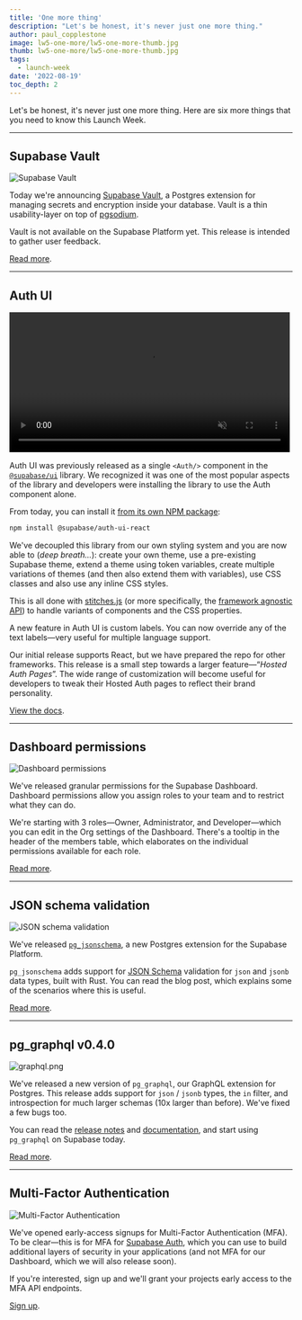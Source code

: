 ```yaml
---
title: 'One more thing'
description: "Let's be honest, it's never just one more thing."
author: paul_copplestone
image: lw5-one-more/lw5-one-more-thumb.jpg
thumb: lw5-one-more/lw5-one-more-thumb.jpg
tags:
  - launch-week
date: '2022-08-19'
toc_depth: 2
---
```


Let's be honest, it's never just one more thing.
Here are six more things that you need to know this Launch Week.

---

## Supabase Vault

![Supabase Vault](/images/blog/lw5-one-more/lw5-vault.png)

Today we're announcing [Supabase Vault](/blog/supabase-vault), a Postgres extension for managing secrets and encryption inside your database.
Vault is a thin usability-layer on top of [pgsodium](https://github.com/michelp/pgsodium).

Vault is not available on the Supabase Platform yet. This release is intended to gather user feedback.

[Read more](/blog/supabase-vault).

---

## Auth UI

<video width="99%" muted playsInline controls="true" autoplay="true">
  <source
    src="/images/blog/lw5-one-more/auth-ui-demo.mp4"
    type="video/mp4"
    muted
    playsInline
    autoplay
  />
</video>

Auth UI was previously released as a single `<Auth/>` component in the [`@supabase/ui`](http://github.com/supabase/ui) library.
We recognized it was one of the most popular aspects of the library and developers were installing the library to use the Auth component alone.

From today, you can install it [from its own NPM package](https://github.com/supabase-community/auth-ui):

```bash
npm install @supabase/auth-ui-react
```

We've decoupled this library from our own styling system and you are now able to (_deep breath..._): create your own theme, use a pre-existing Supabase theme, extend a theme using token variables, create multiple variations of themes (and then also extend them with variables), use CSS classes and also use any inline CSS styles.

This is all done with [stitches.js](https://stitches.dev) (or more specifically, the [framework agnostic API](https://stitches.dev/docs/framework-agnostic)) to handle variants of components and the CSS properties.

A new feature in Auth UI is custom labels. You can now override any of the text labels—very useful for multiple language support.

Our initial release supports React, but we have prepared the repo for other frameworks. This release is a small step towards a larger feature—“_Hosted Auth Pages_”. The wide range of customization will become useful for developers to tweak their Hosted Auth pages to reflect their brand personality.

[View the docs](/docs/guides/auth/auth-helpers/auth-ui).

---

## Dashboard permissions

![Dashboard permissions](/images/blog/lw5-one-more/lw5-permissions.png)

We've released granular permissions for the Supabase Dashboard. Dashboard permissions allow you assign roles to your team and to restrict what they can do.

We're starting with 3 roles—Owner, Administrator, and Developer—which you can edit in the Org settings of the Dashboard.
There's a tooltip in the header of the members table, which elaborates on the individual permissions available for each role.

[Read more](/docs/guides/platform#manage-team-members).

---

## JSON schema validation

![JSON schema validation](/images/blog/lw5-one-more/lw5-jsonschema.png)

We've released [`pg_jsonschema`](https://github.com/supabase/pg_jsonschema), a new Postgres extension for the Supabase Platform.

`pg_jsonschema` adds support for [JSON Schema](https://json-schema.org/) validation for `json` and `jsonb` data types, built with Rust.
You can read the blog post, which explains some of the scenarios where this is useful.

[Read more](/blog/pg-jsonschema-a-postgres-extension-for-json-validation).

---

## pg_graphql v0.4.0

![graphql.png](/images/blog/lw5-one-more/lw5-graphql.png)

We've released a new version of `pg_graphql`, our GraphQL extension for Postgres.
This release adds support for `json` / `jsonb` types, the `in` filter, and introspection for much larger schemas (10x larger than before). We've fixed a few bugs too.

You can read the [release notes](https://github.com/supabase/pg_graphql/releases/tag/v0.4.0) and [documentation](https://supabase.github.io/pg_graphql/), and start using `pg_graphql` on Supabase today.

[Read more](/blog/graphql-now-available).

---

## Multi-Factor Authentication

![Multi-Factor Authentication](/images/blog/lw5-one-more/lw5-mfa.png)

We've opened early-access signups for Multi-Factor Authentication (MFA). To be clear—this is for MFA for [Supabase Auth](/auth),
which you can use to build additional layers of security in your applications (and not MFA for our Dashboard, which we will also release soon).

If you're interested, sign up and we'll grant your projects early access to the MFA API endpoints.

[Sign up](https://airtable.com/shrjcc9zi0RduHLIx).

